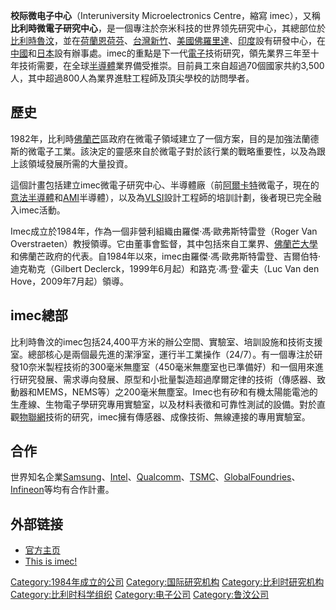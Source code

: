 {{multiple issues|
{{advert|time=2016-10-12T11:47:43+00:00}}
{{unreferenced|time=2016-10-12T11:47:43+00:00}}
{{Expand|time=2010-11-27}}
}}
{{noteTA
|1=zh-cn:项目; zh-tw:專案; zh-hk:專案; 
|2=zh-cn:工艺; zh-tw:製程; zh-hk:製程; 
}}
{{Infobox company
| name = IMEC
| logo = LOGO-IMEC black.svg
| image = IMEC 2.jpg
| image_caption = IMEC总部
| type = 非盈利公司
| industry = 纳米电子学，数字技术
| genre = Independent research center
| foundation = {{start date and age|1984}}
| founder = Roger Van Overstraeten
| location_city = [[鲁汶|鲁汶]]
| locations = 美国，日本，中国，荷兰，印度，台湾
| area_served = 
| key_people = [[Luc_Van_den_Hove|Luc Van den Hove]] (董事长和CEO)
| products = 
| services = 研发，企业孵化，知识产权许可，原型设计，培训
| revenue = 535 百万欧元 (2017)
| num_employees = 4,000
| homepage = {{URL|imec-int.com}}
| location_country ={{BEL}}
}}

'''校际微电子中心'''（Interuniversity Microelectronics Centre，縮寫 imec），又稱'''比利時微電子研究中心'''，是一個專注於奈米科技的世界领先研究中心，其總部位於[[比利時|比利時]][[魯汶|魯汶]]，並在[[荷蘭|荷蘭]][[恩荷芬|恩荷芬]]、[[台灣|台灣]][[新竹|新竹]]、[[美國|美國]][[佛羅里達|佛羅里達]]、[[印度|印度]]設有研發中心，在[[中國|中國]]和[[日本|日本]]設有辦事處。imec的重點是下一代[[電子|電子]]技術研究，領先業界三年至十年技術需要，在全球[[半導體|半導體]]業界備受推崇。目前員工來自超過70個國家共約3,500人，其中超過800人為業界進駐工程師及頂尖學校的訪問學者。

==歷史==
1982年，比利時[[佛蘭芒|佛蘭芒]]區政府在微電子領域建立了一個方案，目的是加強法蘭德斯的微電子工業。該決定的靈感來自於微電子對於該行業的戰略重要性，以及為跟上該領域發展所需的大量投資。

這個計畫包括建立imec微電子研究中心、半導體廠（前[[阿爾卡特|阿爾卡特]]微電子，現在的[[意法半導體|意法半導體]]和[[AMI|AMI]]半導體），以及為[[VLSI|VLSI]]設計工程師的培訓計劃，後者現已完全融入imec活動。

Imec成立於1984年，作為一個非營利組織由羅傑·馮·歐弗斯特雷登（Roger Van Overstraeten）教授領導。它由董事會監督，其中包括來自工業界、[[佛蘭芒大學|佛蘭芒大學]]和佛蘭芒政府的代表。自1984年以來，imec由羅傑·馮·歐弗斯特雷登、吉爾伯特·迪克勒克（Gilbert Declerck，1999年6月起）和路克·馮·登·霍夫（Luc Van den Hove，2009年7月起）領導。

==imec總部==
比利時魯汶的imec包括24,400平方米的辦公空間、實驗室、培訓設施和技術支援室。總部核心是兩個最先進的潔淨室，運行半工業操作（24/7）。有一個專注於研發10奈米製程技術的300毫米無塵室（450毫米無塵室也已準備好）和一個用來進行研究發展、需求導向發展、原型和小批量製造超過摩爾定律的技術（傳感器、致動器和MEMS，NEMS等）之200毫米無塵室。Imec也有矽和有機太陽能電池的生產線、生物電子學研究專用實驗室，以及材料表徵和可靠性測試的設備。對於直觀[[物聯網|物聯網]]技術的研究，imec擁有傳感器、成像技術、無線連接的專用實驗室。

==合作==
世界知名企業[[Samsung|Samsung]]、[[Intel|Intel]]、[[Qualcomm|Qualcomm]]、[[TSMC|TSMC]]、[[GlobalFoundries|GlobalFoundries]]、[[Infineon|Infineon]]等均有合作計畫。

==外部链接==
*[http://www.imec.be 官方主页] {{Wayback|url=http://www.imec.be/ |date=20161123020447 }}
*[http://www.youtube.com/watch?v=MeuJLUiEDuY This is imec!]

[[Category:1984年成立的公司|Category:1984年成立的公司]]
[[Category:国际研究机构|Category:国际研究机构]]
[[Category:比利时研究机构|Category:比利时研究机构]]
[[Category:比利时科学组织|Category:比利时科学组织]]
[[Category:电子公司|Category:电子公司]]
[[Category:鲁汶公司|Category:鲁汶公司]]